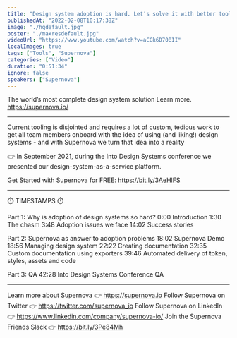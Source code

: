 ```yaml
---
title: "Design system adoption is hard. Let’s solve it with better tools - like Supernova"
publishedAt: "2022-02-08T10:17:38Z"
image: "./hqdefault.jpg"
poster: "./maxresdefault.jpg"
videoUrl: "https://www.youtube.com/watch?v=aCGk6D70BII"
localImages: true
tags: ["Tools", "Supernova"]
categories: ["Video"]
duration: "0:51:34"
ignore: false
speakers: ["Supernova"]
---
```


The world’s most complete design system solution
Learn more. https://supernova.io/

---

Current tooling is disjointed and requires a lot of custom, tedious work to get all team members onboard with the idea of using (and liking!) design systems - and with Supernova we turn that idea into a reality

👉 In September 2021, during the Into Design Systems conference we presented our design-system-as-a-service platform.

Get Started with Supernova for FREE: https://bit.ly/3AeHlFS

---

⏱️ TIMESTAMPS ⏱️

Part 1: Why is adoption of design systems so hard?
0:00 Introduction
1:30 The chasm
3:48 Adoption issues we face
14:02 Success stories

Part 2: Supernova as answer to adoption problems
18:02 Supernova Demo
18:56 Managing design system
22:22 Creating documentation
32:35 Custom documentation using exporters
39:46 Automated delivery of token, styles, assets and code

Part 3: QA
42:28 Into Design Systems Conference QA

---

Learn more about Supernova 👉 https://supernova.io
Follow Supernova on Twitter 👉 https://twitter.com/supernova_io
Follow Supernova on LinkedIn 👉 https://www.linkedin.com/company/supernova-io/
Join the Supernova Friends Slack 👉 https://bit.ly/3Pe84Mh
